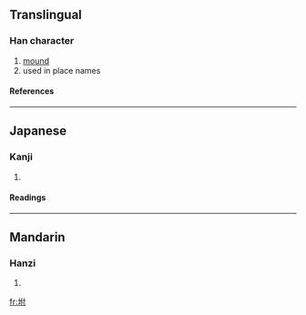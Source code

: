 ==Translingual==
===Han character===
{{Han char|rn=32|rad=土|as=05|sn=8|four=|canj=土人木戈 (GODI)}}
# [[mound]]
# used in place names
====References====
{{Han ref|kx=0227.130|dkj=05009|dj=0462.290|hdz=10432.100|uh=577F|ud=22399}}
----
==Japanese==
===Kanji===
{{ja-kanji|grade=|rs=土05}}
# {{defn|Japanese}} 
====Readings====
{{ja-readings|on=[[ふ]] (fu)|kun=[[つける]] (tsukeru), [[いかだ]] (ikada)}}
----
==Mandarin==
===Hanzi===
{{cmn-hanzi|pin=[[fù]] (fu4)|wg=fu<sup>4</sup>}}
# {{defn|Mandarin}}

[[fr:坿]]